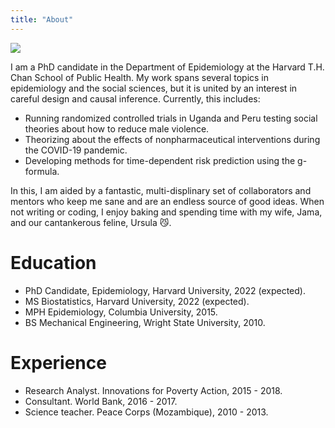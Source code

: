 ```yaml
---
title: "About"
---
```


![    ](images/me_boston.jpg)

I am a PhD candidate in the Department of Epidemiology at the Harvard T.H. Chan
School of Public Health. My work spans several topics in epidemiology and the 
social sciences, but it is united by an interest in careful design and causal
inference. Currently, this includes:

- Running randomized controlled trials in Uganda and Peru testing social 
theories about how to reduce male violence.
- Theorizing about the effects of nonpharmaceutical interventions
during the COVID-19 pandemic. 
- Developing methods for time-dependent risk prediction using the g-formula.

In this, I am aided by a fantastic, multi-displinary set of collaborators and
mentors who keep me sane and are an endless source of good ideas. When not
writing or coding, I enjoy baking and spending time with my wife, Jama, and our
cantankerous feline, Ursula 😼.

# Education

- PhD Candidate, Epidemiology, Harvard University, 2022 (expected).
- MS Biostatistics, Harvard University, 2022 (expected).
- MPH Epidemiology, Columbia University, 2015.
- BS Mechanical Engineering, Wright State University, 2010.

# Experience

- Research Analyst. Innovations for Poverty Action, 2015 - 2018.
- Consultant. World Bank, 2016 - 2017.
- Science teacher. Peace Corps (Mozambique), 2010 - 2013.
